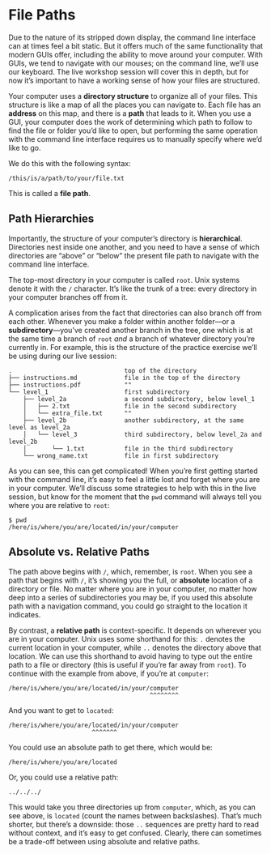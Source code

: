 File Paths
==========

Due to the nature of its stripped down display, the command line interface can 
at times feel a bit static. But it offers much of the same functionality that 
modern GUIs offer, including the ability to move around your computer. With GUIs, 
we tend to navigate with our mouses; on the command line, we'll use our keyboard. 
The live workshop session will cover this in depth, but for now it's important to 
have a working sense of how your files are structured.

Your computer uses a **directory structure** to organize all of your files. This 
structure is like a map of all the places you can navigate to. Each file has an 
**address** on this map, and there is a **path** that leads to it. When you use a 
GUI, your computer does the work of determining which path to follow to find 
the file or folder you'd like to open, but performing the same operation with the 
command line interface requires us to manually specify where we'd like to go.

We do this with the following syntax:

```
/this/is/a/path/to/your/file.txt
```

This is called a **file path**.

Path Hierarchies
----------------

Importantly, the structure of your computer's directory is **hierarchical**. 
Directories nest inside one another, and you need to have a sense of which 
directories are "above" or "below" the present file path to navigate with the
command line interface.

The top-most directory in your computer is called `root`. Unix systems denote it 
with the `/` character. It's like the trunk of a tree: every directory in your 
computer branches off from it.

A complication arises from the fact that directories can also  branch off from 
each other. Whenever you make a folder within another folder---or a 
**subdirectory**---you've created another branch in the tree, one which is at the same time a branch of `root` *and* a branch of whatever directory you're 
currently in. For example, this is the structure of the practice exercise we'll 
be using during our live session:

```
.                               top of the directory
├── instructions.md             file in the top of the directory
├── instructions.pdf            ""
└── level_1                     first subdirectory
    ├── level_2a                a second subdirectory, below level_1
    │   ├── 2.txt               file in the second subdirectory
    │   └── extra_file.txt      ""
    ├── level_2b                another subdirectory, at the same level as level_2a
    │   └── level_3             third subdirectory, below level_2a and level_2b
    │       └── 1.txt           file in the third subdirectory
    └── wrong_name.txt          file in first subdirectory
```

As you can see, this can get complicated! When you're first getting started with 
the command line, it's easy to feel a little lost and forget where you are in 
your computer. We'll discuss some strategies to help with this in the live 
session, but know for the moment that the `pwd` command will always tell you where 
you are relative to `root`:

```
$ pwd
/here/is/where/you/are/located/in/your/computer
```

Absolute vs. Relative Paths
---------------------------

The path above begins with `/`, which, remember, is `root`. When you see a path 
that begins with `/`, it's showing you the full, or **absolute** location of a 
directory or file. No matter where you are in your computer, no matter how deep 
into a series of subdirectories you may be, if you used this absolute path with 
a navigation command, you could go straight to the location it indicates.

By contrast, a **relative path** is context-specific. It depends on wherever you 
are in your computer. Unix uses some shorthand for this: `.` denotes the current 
location in your computer, while `..` denotes the directory above that location. 
We can use this shorthand to avoid having to type out the entire path to a file 
or directory (this is useful if you're far away from `root`). To continue with 
the example from above, if you're at `computer`:

```
/here/is/where/you/are/located/in/your/computer
                                       ^^^^^^^^
```

And you want to get to `located`:

```
/here/is/where/you/are/located/in/your/computer
                       ^^^^^^^
```

You could use an absolute path to get there, which would be:

```
/here/is/where/you/are/located
```

Or, you could use a relative path:

```
../../../
```

This would take you three directories up from `computer`, which, as you can see 
above, is `located` (count the names between backslashes). That's much shorter, 
but there's a downside: those `..` sequences are pretty hard to read without 
context, and it's easy to get confused. Clearly, there can sometimes be a 
trade-off between using absolute and relative paths.